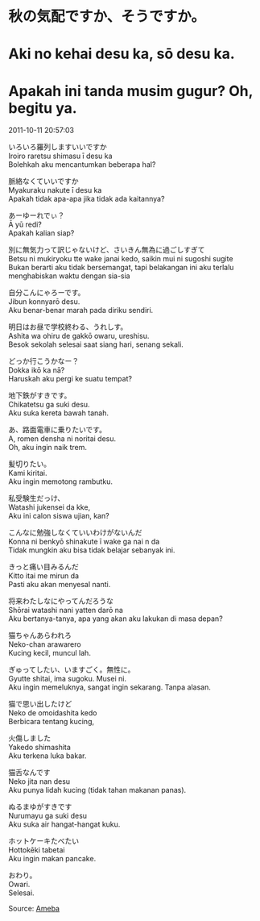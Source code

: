 # 秋の気配ですか、そうですか。  
# Aki no kehai desu ka, sō desu ka.  
# Apakah ini tanda musim gugur? Oh, begitu ya.

2011-10-11 20:57:03  

いろいろ羅列しますいいですか  
Iroiro raretsu shimasu ī desu ka  
Bolehkah aku mencantumkan beberapa hal?

脈絡なくていいですか  
Myakuraku nakute ī desu ka  
Apakah tidak apa-apa jika tidak ada kaitannya?

あーゆーれでぃ？  
Ā yū redi?  
Apakah kalian siap?

別に無気力って訳じゃないけど、さいきん無為に過ごしすぎて  
Betsu ni mukiryoku tte wake janai kedo, saikin mui ni sugoshi sugite  
Bukan berarti aku tidak bersemangat, tapi belakangan ini aku terlalu menghabiskan waktu dengan sia-sia

自分こんにゃろーです。  
Jibun konnyarō desu.  
Aku benar-benar marah pada diriku sendiri.

明日はお昼で学校終わる、うれしす。  
Ashita wa ohiru de gakkō owaru, ureshisu.  
Besok sekolah selesai saat siang hari, senang sekali.

どっか行こうかなー？  
Dokka ikō ka nā?  
Haruskah aku pergi ke suatu tempat?

地下鉄がすきです。  
Chikatetsu ga suki desu.  
Aku suka kereta bawah tanah.

あ、路面電車に乗りたいです。  
A, romen densha ni noritai desu.  
Oh, aku ingin naik trem.

髪切りたい。  
Kami kiritai.  
Aku ingin memotong rambutku.

私受験生だっけ、  
Watashi jukensei da kke,  
Aku ini calon siswa ujian, kan?

こんなに勉強しなくていいわけがないんだ  
Konna ni benkyō shinakute ī wake ga nai n da  
Tidak mungkin aku bisa tidak belajar sebanyak ini.

きっと痛い目みるんだ  
Kitto itai me mirun da  
Pasti aku akan menyesal nanti.

将来わたしなにやってんだろうな  
Shōrai watashi nani yatten darō na  
Aku bertanya-tanya, apa yang akan aku lakukan di masa depan?

猫ちゃんあらわれろ  
Neko-chan arawarero  
Kucing kecil, muncul lah.

ぎゅってしたい、いますごく。無性に。  
Gyutte shitai, ima sugoku. Musei ni.  
Aku ingin memeluknya, sangat ingin sekarang. Tanpa alasan.

猫で思い出したけど  
Neko de omoidashita kedo  
Berbicara tentang kucing,

火傷しました  
Yakedo shimashita  
Aku terkena luka bakar.

猫舌なんです  
Neko jita nan desu  
Aku punya lidah kucing (tidak tahan makanan panas).

ぬるまゆがすきです  
Nurumayu ga suki desu  
Aku suka air hangat-hangat kuku.

ホットケーキたべたい  
Hottokēki tabetai  
Aku ingin makan pancake.

おわり。  
Owari.  
Selesai.

Source: [Ameba](https://ameblo.jp/arihara6/entry-11045295499.html)